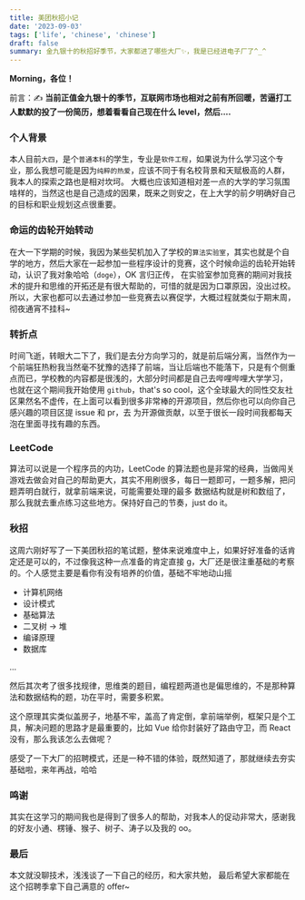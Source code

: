 ```yaml
---
title: 美团秋招小记
date: '2023-09-03'
tags: ['life', 'chinese', 'chinese']
draft: false
summary: 金九银十的秋招好季节，大家都进了哪些大厂✨，我是已经进电子厂了^_^
---
```


**Morning，各位！**

前言：✍️ **当前正值金九银十的季节，互联网市场也相对之前有所回暖，苦逼打工人默默的投了一份简历，想着看看自己现在什么 level，然后....**

### 个人背景

本人目前`大四`，是个`普通本科`的学生，专业是`软件工程`，如果说为什么学习这个专业，那么我想可能是因为`纯粹的热爱`，应该不同于有名校背景和天赋极高的人群，我本人的探索之路也是相对坎坷。
大概也应该知道相对差一点的大学的学习氛围啥样的，当然这也是自己造成的因果，既来之则安之，在上大学的前夕明确好自己的目标和职业规划这点很重要。

### 命运的齿轮开始转动

在大一下学期的时候，我因为某些契机加入了学校的`算法实验室`，其实也就是个自学的地方，然后大家在一起参加一些程序设计的竞赛，这个时候命运的齿轮开始转动，认识了我对象哈哈（`doge`），OK 言归正传，
在实验室参加竞赛的期间对我技术的提升和思维的开拓还是有很大帮助的，可惜的就是因为口罩原因，没出过校。所以，大家也都可以去通过参加一些竞赛去以赛促学，大概过程就类似于期末周，
彻夜通宵不挂科~

### 转折点

时间飞逝，转眼大二下了，我们是去分方向学习的，就是前后端分离，当然作为一个前端狂热粉我当然毫不犹豫的选择了前端，当让后端也不能落下，只是有个侧重点而已，学校教的内容都是很浅的，大部分时间都是自己去哔哩哔哩大学学习，
也就在这个期间我开始使用 `github`，that's so cool，这个全球最大的同性交友社区果然名不虚传，在上面可以看到很多非常棒的开源项目，然后你也可以向你自己感兴趣的项目区提 issue 和 pr，去
为开源做贡献，以至于很长一段时间我都每天泡在里面寻找有趣的东西。

### LeetCode

算法可以说是一个程序员的内功，LeetCode 的算法题也是非常的经典，当做闯关游戏去做会对自己的帮助更大，其实不用刷很多，每日一题即可，一题多解，把问题弄明白就行，就拿前端来说，可能需要处理的最多
数据结构就是树和数组了，那么我就去重点练习这些地方。保持好自己的节奏，just do it。

### 秋招

这周六刚好写了一下美团秋招的笔试题，整体来说难度中上，如果好好准备的话肯定还是可以的，不过像我这种一点准备的肯定直接 g，大厂还是很注重基础的考察的。个人感觉主要是看你有没有培养的价值，基础不牢地动山摇

- 计算机网络
- 设计模式
- 基础算法
- 二叉树 -> 堆
- 编译原理
- 数据库

...

然后其次考了很多找规律，思维类的题目，编程题两道也是偏思维的，不是那种算法和数据结构的题，功在平时，需要多积累。

这个原理其实类似盖房子，地基不牢，盖高了肯定倒，拿前端举例，框架只是个工具，解决问题的思路才是最重要的，比如 Vue 给你封装好了路由守卫，而 React 没有，那么我该怎么去做呢？

感受了一下大厂的招聘模式，还是一种不错的体验，既然知道了，那就继续去夯实基础啦，来年再战，哈哈

### 鸣谢

其实在这学习的期间我也是得到了很多人的帮助，对我本人的促动非常大，感谢我的好友小通、楞锤、猴子、树子、涛子以及我的 oo。

### 最后

本文就没聊技术，浅浅谈了一下自己的经历，和大家共勉，
最后希望大家都能在这个招聘季拿下自己满意的 offer~
